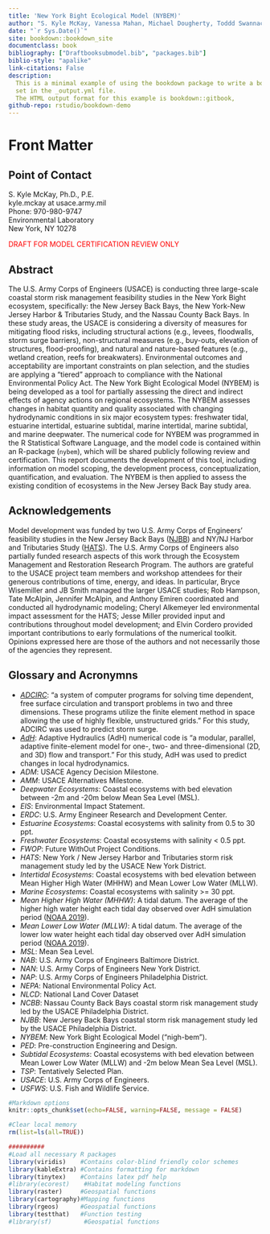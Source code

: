 ```yaml
--- 
title: 'New York Bight Ecological Model (NYBEM)'
author: "S. Kyle McKay, Vanessa Mahan, Michael Dougherty, Toddd Swannack, Candice Hall, Christina Saltus, Molly Reif, Steve Allen"
date: "`r Sys.Date()`"
site: bookdown::bookdown_site
documentclass: book
bibliography: ["Draftbooksubmodel.bib", "packages.bib"]
biblio-style: "apalike"
link-citations: False
description:
  This is a minimal example of using the bookdown package to write a book.
  set in the _output.yml file.
  The HTML output format for this example is bookdown::gitbook,
github-repo: rstudio/bookdown-demo
---
```


# Front Matter {-}

## Point of Contact {-}

S. Kyle McKay, Ph.D., P.E.  
kyle.mckay at usace.army.mil  
Phone: 970-980-9747  
Environmental Laboratory  
New York, NY 10278

<span style="color: red;">DRAFT FOR MODEL CERTIFICATION REVIEW ONLY</span>


## Abstract {-}

The U.S. Army Corps of Engineers (USACE) is conducting three large-scale coastal storm risk management feasibility studies in the New York Bight ecosystem, specifically: the New Jersey Back Bays, the New York-New Jersey Harbor & Tributaries Study, and the Nassau County Back Bays. In these study areas, the USACE is considering a diversity of measures for mitigating flood risks, including structural actions (e.g., levees, floodwalls, storm surge barriers), non-structural measures (e.g., buy-outs, elevation of structures, flood-proofing), and natural and nature-based features (e.g., wetland creation, reefs for breakwaters). Environmental outcomes and acceptability are important constraints on plan selection, and the studies are applying a “tiered” approach to compliance with the National Environmental Policy Act. The New York Bight Ecological Model (NYBEM) is being developed as a tool for partially assessing the direct and indirect effects of agency actions on regional ecosystems. The NYBEM assesses changes in habitat quantity and quality associated with changing hydrodynamic conditions in six major ecosystem types: freshwater tidal, estuarine intertidal, estuarine subtidal, marine intertidal, marine subtidal, and marine deepwater. The numerical code for NYBEM was programmed in the R Statistical Software Language, and the model code is contained within an R-package (`nybem`), which will be shared publicly following review and certification. This report documents the development of this tool, including information on model scoping, the development process, conceptualization, quantification, and evaluation. The NYBEM is then applied to assess the existing condition of ecosystems in the New Jersey Back Bay study area.

## Acknowledgements {-}

Model development was funded by two U.S. Army Corps of Engineers' feasibility studies in the New Jersey Back Bays ([NJBB](https://www.nap.usace.army.mil/Missions/Civil-Works/New-Jersey-Back-Bays-Coastal-Storm-Risk-Management/)) and NY/NJ Harbor and Tributaries Study ([HATS](https://www.nan.usace.army.mil/Missions/Civil-Works/Projects-in-New-York/New-York-New-Jersey-Harbor-Tributaries-Focus-Area-Feasibility-Study/)). The U.S. Army Corps of Engineers also partially funded research aspects of this work through the Ecosystem Management and Restoration Research Program. The authors are grateful to the USACE project team members and workshop attendees for their generous contributions of time, energy, and ideas. In particular, Bryce Wisemiller and JB Smith managed the larger USACE studies; Rob Hampson, Tate McAlpin, Jennifer McAlpin, and Anthony Emiren coordinated and conducted all hydrodynamic modeling; Cheryl Alkemeyer led environmental impact assessment for the HATS; Jesse Miller provided input and contributions throughout model development; and Elvin Cordero provided important contributions to early formulations of the numerical toolkit. Opinions expressed here are those of the authors and not necessarily those of the agencies they represent.


## Glossary and Acronymns {-}


* _[ADCIRC](https://adcirc.org/)_: "a system of computer programs for solving time dependent, free surface circulation and transport problems in two and three dimensions. These programs utilize the finite element method in space allowing the use of highly flexible, unstructured grids." For this study, ADCIRC was used to predict storm surge.
* _[AdH](https://www.erdc.usace.army.mil/Media/Fact-Sheets/Fact-Sheet-Article-View/Article/476708/ada/)_: Adaptive Hydraulics (AdH) numerical code is "a modular, parallel, adaptive finite-element model for one-, two- and three-dimensional (2D, and 3D) flow and transport." For this study, AdH was used to predict changes in local hydrodynamics.
* _ADM_: USACE Agency Decision Milestone.
* _AMM_: USACE Alternatives Milestone.
* _Deepwater Ecosystems_: Coastal ecosystems with bed elevation between -2m and -20m below Mean Sea Level (MSL).
* _EIS_: Environmental Impact Statement.
* _ERDC_: U.S. Army Engineer Research and Development Center.  
* _Estuarine Ecosystems_: Coastal ecosystems with salinity from 0.5 to 30 ppt.
* _Freshwater Ecosystems_: Coastal ecosystems with salinity < 0.5 ppt.
* _FWOP_: Future WithOut Project Conditions.
* _HATS_: New York / New Jersey Harbor and Tributaries storm risk management study led by the USACE New York District.  
* _Intertidal Ecosystems_: Coastal ecosystems with bed elevation between Mean Higher High Water (MHHW) and Mean Lower Low Water (MLLW).
* _Marine Ecosystems_: Coastal ecosystems with salinity >= 30 ppt.
* _Mean Higher High Water (MHHW)_: A tidal datum. The average of the higher high water height each tidal day observed over AdH simulation period ([NOAA 2019](https://shoreline.noaa.gov/glossary.html)).
* _Mean Lower Low Water (MLLW)_: A tidal datum. The average of the lower low water height each tidal day observed over AdH simulation period ([NOAA 2019](https://shoreline.noaa.gov/glossary.html)).
* _MSL_: Mean Sea Level.
* _NAB_: U.S. Army Corps of Engineers Baltimore District.  
* _NAN_: U.S. Army Corps of Engineers New York District.  
* _NAP_: U.S. Army Corps of Engineers Philadelphia District.  
* _NEPA_: National Environmental Policy Act.
* _NLCD_: National Land Cover Dataset  
* _NCBB_: Nassau County Back Bays coastal storm risk management study led by the USACE Philadelphia District.  
* _NJBB_: New Jersey Back Bays coastal storm risk management study led by the USACE Philadelphia District.  
* _NYBEM_: New York Bight Ecological Model ("nigh-bem").  
* _PED_: Pre-construction Engineering and Design.
* _Subtidal Ecosystems_: Coastal ecosystems with bed elevation between Mean Lower Low Water (MLLW) and -2m below Mean Sea Level (MSL).
* _TSP_: Tentatively Selected Plan.
* _USACE_: U.S. Army Corps of Engineers.  
* _USFWS_: U.S. Fish and Wildlife Service.



```r
#Markdown options
knitr::opts_chunk$set(echo=FALSE, warning=FALSE, message = FALSE) 

#Clear local memory
rm(list=ls(all=TRUE))

##########
#Load all necessary R packages
library(viridis)    #Contains color-blind friendly color schemes
library(kableExtra) #Contains formatting for markdown
library(tinytex)    #Contains latex pdf help
#library(ecorest)    #Habitat modeling functions
library(raster)     #Geospatial functions
library(cartography)#Mapping functions
library(rgeos)      #Geospatial functions
library(testthat)   #Function testing
#library(sf)         #Geospatial functions
```
